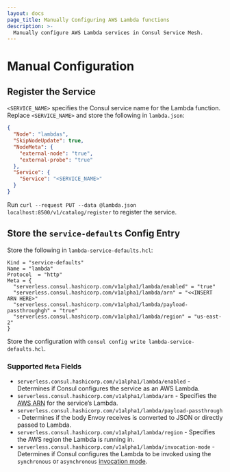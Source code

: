 ```yaml
---
layout: docs
page_title: Manually Configuring AWS Lambda functions
description: >-
  Manually configure AWS Lambda services in Consul Service Mesh.
---
```


# Manual Configuration

## Register the Service

`<SERVICE_NAME>` specifies the Consul service name for the Lambda function.
Replace `<SERVICE_NAME>` and store the following in `lambda.json`:
```json
{
  "Node": "lambdas",
  "SkipNodeUpdate": true,
  "NodeMeta": {
    "external-node": "true",
    "external-probe": "true"
  },
  "Service": {
    "Service": "<SERVICE_NAME>"
  }
}
```

Run `curl --request PUT --data @lambda.json localhost:8500/v1/catalog/register`
to register the service.

## Store the `service-defaults` Config Entry

Store the following in `lambda-service-defaults.hcl`:
```hcl
Kind = "service-defaults"
Name = "lambda"
Protocol  = "http"
Meta = {
  "serverless.consul.hashicorp.com/v1alpha1/lambda/enabled" = "true"
  "serverless.consul.hashicorp.com/v1alpha1/lambda/arn" = "<<INSERT ARN HERE>"
  "serverless.consul.hashicorp.com/v1alpha1/lambda/payload-passthroughgh" = "true"
  "serverless.consul.hashicorp.com/v1alpha1/lambda/region" = "us-east-2"
}
```

Store the configuration with `consul config write lambda-service-defaults.hcl`.

### Supported `Meta` Fields

* `serverless.consul.hashicorp.com/v1alpha1/lambda/enabled` - Determines if Consul
  configures the service as an AWS Lambda.
* `serverless.consul.hashicorp.com/v1alpha1/lambda/arn` - Specifies the [AWS ARN](https://docs.aws.amazon.com/general/latest/gr/aws-arns-and-namespaces.html)
  for the service’s Lambda.
* `serverless.consul.hashicorp.com/v1alpha1/lambda/payload-passthrough` -
  Determines if the body Envoy receives is converted to JSON or directly
  passed to Lambda.
* `serverless.consul.hashicorp.com/v1alpha1/lambda/region` - Specifies
  the AWS region the Lambda is running in.
* `serverless.consul.hashicorp.com/v1alpha1/lambda/invocation-mode` -
  Determines if Consul configures the Lambda to be invoked using the
  `synchronous` or `asynchronous` [invocation
  mode](https://docs.aws.amazon.com/lambda/latest/operatorguide/invocation-modes.html).
